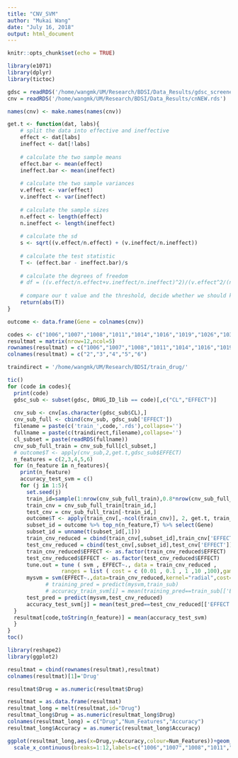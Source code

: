 ```yaml
---
title: "CNV_SVM"
author: "Mukai Wang"
date: "July 16, 2018"
output: html_document
---
```


```r
knitr::opts_chunk$set(echo = TRUE)
```

```r
library(e1071)
library(dplyr)
library(tictoc)
```

```r
gdsc = readRDS('/home/wangmk/UM/Research/BDSI/Data_Results/gdsc_screened.rds')
cnv = readRDS('/home/wangmk/UM/Research/BDSI/Data_Results/cnNEW.rds')
```


```r
names(cnv) <- make.names(names(cnv))
```

```r
get.t <- function(dat, labs){
    # split the data into effective and ineffective
    effect <- dat[labs]
    ineffect <- dat[!labs]
    
    # calculate the two sample means
    effect.bar <- mean(effect)
    ineffect.bar <- mean(ineffect)
    
    # calculate the two sample variances
    v.effect <- var(effect)
    v.ineffect <- var(ineffect)
    
    # calculate the sample sizes
    n.effect <- length(effect)
    n.ineffect <- length(ineffect)
    
    # calculate the sd
    s <- sqrt((v.effect/n.effect) + (v.ineffect/n.ineffect))
    
    # calculate the test statistic
    T <- (effect.bar - ineffect.bar)/s
    
    # calculate the degrees of freedom
    # df = ((v.effect/n.effect+v.ineffect/n.ineffect)^2)/(v.effect^2/(n.effect^2 * (n.effect-1))+v.ineffect^2/(n.ineffect^2 * (n.ineffect-1)))
    
    # compare our t value and the threshold, decide whether we should keep it or not
    return(abs(T))
}
```

```r
outcome <- data.frame(Gene = colnames(cnv))
```

```r
codes <- c("1006","1007","1008","1011","1014","1016","1019","1026","1032","1054","1060","1062")
resultmat = matrix(nrow=12,ncol=5)
rownames(resultmat) = c("1006","1007","1008","1011","1014","1016","1019","1026","1032","1054","1060","1062")
colnames(resultmat) = c("2","3","4","5","6")
```

```r
traindirect = '/home/wangmk/UM/Research/BDSI/train_drug/'
```


```r
tic()
for (code in codes){
  print(code)
  gdsc_sub <- subset(gdsc, DRUG_ID_lib == code)[,c("CL","EFFECT")]
  
  cnv_sub <- cnv[as.character(gdsc_sub$CL),]
  cnv_sub_full <- cbind(cnv_sub, gdsc_sub['EFFECT'])
  filename = paste(c('train_',code,'.rds'),collapse='')
  fullname = paste(c(traindirect,filename),collapse='')
  cl_subset = paste(readRDS(fullname))
  cnv_sub_full_train = cnv_sub_full[cl_subset,]
  # outcome$T <- apply(cnv_sub,2,get.t,gdsc_sub$EFFECT)
  n_features = c(2,3,4,5,6)
  for (n_feature in n_features){
    print(n_feature)
    accuracy_test_svm = c()
    for (j in 1:5){  
      set.seed(j)
      train_id=sample(1:nrow(cnv_sub_full_train),0.8*nrow(cnv_sub_full_train))
      train_cnv = cnv_sub_full_train[train_id,]
      test_cnv = cnv_sub_full_train[-train_id,]
      outcome$T <- apply(train_cnv[,-ncol(train_cnv)], 2, get.t, train_cnv$EFFECT)
      subset_id = outcome %>% top_n(n_feature,T) %>% select(Gene)
      subset_id = unname(t(subset_id[,1]))
      train_cnv_reduced = cbind(train_cnv[,subset_id],train_cnv['EFFECT'])
      test_cnv_reduced = cbind(test_cnv[,subset_id],test_cnv['EFFECT'])
      train_cnv_reduced$EFFECT <- as.factor(train_cnv_reduced$EFFECT)
      test_cnv_reduced$EFFECT <- as.factor(test_cnv_reduced$EFFECT)
      tune.out = tune ( svm , EFFECT~., data = train_cnv_reduced , 
                 ranges = list ( cost = c (0.01 , 0.1 , 1 ,10 ,100),gamma=c(0.01,0.1,1,10,100) ) )
      mysvm = svm(EFFECT~.,data=train_cnv_reduced,kernel="radial",cost=tune.out$best.model$cost,gamma=tune.out$best.model$gamma,scale=FALSE)
            # training_pred = predict(mysvm,train_sub)
            # accuracy_train_svm[i] = mean(training_pred==train_sub[['EFFECT']])
      test_pred = predict(mysvm,test_cnv_reduced)
      accuracy_test_svm[j] = mean(test_pred==test_cnv_reduced[['EFFECT']])
  }
  resultmat[code,toString(n_feature)] = mean(accuracy_test_svm)
  }
}
toc()
```

```r
library(reshape2)
library(ggplot2)
```

```r
resultmat = cbind(rownames(resultmat),resultmat)
colnames(resultmat)[1]='Drug'
```

```r
resultmat$Drug = as.numeric(resultmat$Drug)
```

```r
resultmat = as.data.frame(resultmat)
resultmat_long = melt(resultmat,id="Drug")
resultmat_long$Drug = as.numeric(resultmat_long$Drug)
colnames(resultmat_long) = c("Drug","Num_Features","Accuracy")
resultmat_long$Accuracy = as.numeric(resultmat_long$Accuracy)
```

```r
ggplot(resultmat_long,aes(x=Drug,y=Accuracy,colour=Num_Features))+geom_line()+geom_point()+theme(text=element_text(size=14))+
  scale_x_continuous(breaks=1:12,labels=c("1006","1007","1008","1011","1014","1016","1019","1026","1032","1054","1060","1062"))+ggtitle("Test Accuracy of SVM")
```